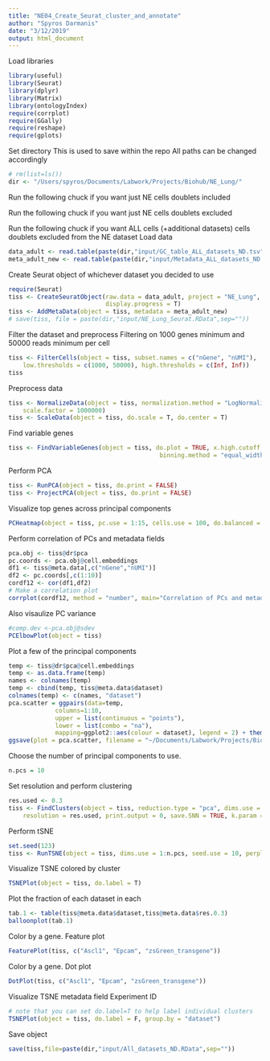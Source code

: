```yaml
---
title: "NE04_Create_Seurat_cluster_and_annotate"
author: "Spyros Darmanis"
date: "3/12/2019"
output: html_document
---
```


Load libraries
```r
library(useful)
library(Seurat)
library(dplyr)
library(Matrix)
library(ontologyIndex)
require(corrplot)
require(GGally)
require(reshape)
require(gplots)
```

Set directory
This is used to save within the repo
All paths can be changed accordingly
```r
# rm(list=ls())
dir <- "/Users/spyros/Documents/Labwork/Projects/Biohub/NE_Lung/"
```

Run the following chuck if you want just NE cells doublets included
<!-- Load data with doublets still there (NE only)-->
<!-- ```{r Load data} -->
<!-- data_adult <- read.table(paste(dir,"input/GC_table_adult_NE.tsv",sep="")) -->
<!-- meta_adult_new <- read.table(paste(dir,"input/Metadata_table_adult_NE.tsv",sep="")) -->
<!-- ``` -->

Run the following chuck if you want just NE cells doublets excluded
<!-- Load data with doublets REMOVED (NE only) -->
<!-- ```{r Load data} -->
<!-- data_adult <- read.table(paste(dir,"input/GC_table_adult_NE_ND.tsv",sep="")) -->
<!-- meta_adult_new <- read.table(paste(dir,"input/Metadata_table_adult_NE_ND.tsv",sep="")) -->
<!-- ``` -->

Run the following chuck if you want ALL cells (+additional datasets) cells doublets excluded from the NE dataset
Load data 
```r
data_adult <- read.table(paste(dir,"input/GC_table_ALL_datasets_ND.tsv",sep=""))
meta_adult_new <- read.table(paste(dir,"input/Metadata_ALL_datasets_ND.tsv",sep=""))
```


Create Seurat object of whichever dataset you decided to use
```r
require(Seurat)
tiss <- CreateSeuratObject(raw.data = data_adult, project = "NE_Lung", meta.data = meta_adult_new, 
                           display.progress = T)
tiss <- AddMetaData(object = tiss, metadata = meta_adult_new)
# save(tiss, file = paste(dir,"input/NE_Lung_Seurat.RData",sep=""))
```


Filter the dataset and preprocess 
Filtering on 1000 genes minimum and 50000 reads minimum per cell 
```r
tiss <- FilterCells(object = tiss, subset.names = c("nGene", "nUMI"), 
    low.thresholds = c(1000, 50000), high.thresholds = c(Inf, Inf))
tiss
```

Preprocess data 
```r
tiss <- NormalizeData(object = tiss, normalization.method = "LogNormalize", 
    scale.factor = 1000000)
tiss <- ScaleData(object = tiss, do.scale = T, do.center = T)
```

Find variable genes
```r
tiss <- FindVariableGenes(object = tiss, do.plot = TRUE, x.high.cutoff = Inf, y.cutoff = 1, num.bin = 20, 
                                          binning.method = "equal_width", do.recalc = T, x.low.cutoff=1)
```

Perform PCA
```r
tiss <- RunPCA(object = tiss, do.print = FALSE)
tiss <- ProjectPCA(object = tiss, do.print = FALSE)
```


Visualize top genes across principal components
```r
PCHeatmap(object = tiss, pc.use = 1:15, cells.use = 100, do.balanced = TRUE, label.columns = FALSE, num.genes = 10)
```

Perform correlation of PCs and metadata fields
```r
pca.obj <- tiss@dr$pca
pc.coords <- pca.obj@cell.embeddings
df1 <- tiss@meta.data[,c("nGene","nUMI")]
df2 <- pc.coords[,c(1:10)]
cordf12 <- cor(df1,df2)
# Make a correlation plot
corrplot(cordf12, method = "number", main="Correlation of PCs and metadata")
```

Also visaulize PC variance
```r
#comp.dev <-pca.obj@sdev
PCElbowPlot(object = tiss)
```

Plot a few of the principal components 
```r
temp <- tiss@dr$pca@cell.embeddings
temp <- as.data.frame(temp)
names <- colnames(temp)
temp <- cbind(temp, tiss@meta.data$dataset)
colnames(temp) <- c(names, "dataset")
pca.scatter = ggpairs(data=temp,
             columns=1:10, 
             upper = list(continuous = "points"),
             lower = list(combo = "na"),
             mapping=ggplot2::aes(colour = dataset), legend = 2) + theme(legend.position = "bottom")
ggsave(plot = pca.scatter, filename = "~/Documents/Labwork/Projects/Biohub/NE_Lung/plot_out/NE04/PCA_scatterplots_largefile.pdf",width = 15, height = 12)
```

<!-- PCA JackStraw test -->
<!-- ```{r echo = T, results = 'hide'} -->
<!-- tiss <- JackStraw(tiss, num.replicate = 100, num.cores = 2, do.par = T) -->
<!-- JackStrawPlot(object = tiss, PCs = 1:20) -->
<!-- ``` -->

Choose the number of principal components to use.
```r
n.pcs = 10
```

Set resolution and perform clustering
```r
res.used <- 0.3
tiss <- FindClusters(object = tiss, reduction.type = "pca", dims.use = 1:n.pcs, 
    resolution = res.used, print.output = 0, save.SNN = TRUE, k.param = 5)
```

Perform  tSNE
```r
set.seed(123)
tiss <- RunTSNE(object = tiss, dims.use = 1:n.pcs, seed.use = 10, perplexity=30)
```

Visualize TSNE colored by cluster
```r
TSNEPlot(object = tiss, do.label = T)
```

Plot the fraction of each dataset in each
```r
tab.1 <- table(tiss@meta.data$dataset,tiss@meta.data$res.0.3)
balloonplot(tab.1)
```


Color by a gene. Feature plot
```r
FeaturePlot(tiss, c("Ascl1", "Epcam", "zsGreen_transgene"))
```

Color by a gene. Dot plot 
```r
DotPlot(tiss, c("Ascl1", "Epcam", "zsGreen_transgene"))
```

<!-- Agremeent with previous annotation -->
<!-- ```{r} -->
<!-- # pdf("/Volumes/GoogleDrive/My Drive/NE_Lung/plot_out/NE02/table_old_vs_new_annotation.pdf",10,10) -->
<!-- balloonplot(table(tiss@meta.data$res.0.3,tiss@meta.data$cell.type), rowmar=5, colmar=1, cum.margins=T)  -->
<!-- # dev.off() -->
<!-- ``` -->

Visualize TSNE metadata field
Experiment ID
```r
# note that you can set do.label=T to help label individual clusters
TSNEPlot(object = tiss, do.label = F, group.by = "dataset")
```

Save object 
```r
save(tiss,file=paste(dir,"input/All_datasets_ND.RData",sep=""))
```

<!-- Find markers for each cluster -->
<!-- ```{r} -->
<!-- tiss.markers.immune <- FindAllMarkers(object = tiss_subset_immune, only.pos = TRUE, min.pct = 0.25, thresh.use = 0.25,  -->
<!--                                       do.print=T) -->
<!-- ``` -->


<!-- Write differential gene table -->
<!-- ```{r} -->
<!-- write.table(tiss.markers.immune, file="/myVolume/sclung_adeno/immune_cell_analysis/data_out/Immune_cells_DE_genes_among_Seurat_clusters.csv") -->
<!-- #tiss.markers.immune <- read.csv("/myVolume/sclung_adeno/immune_cell_analysis/data_out/181102_Differentially_expressed_genes_all_immune_cells.csv", header=T, sep=" ") -->
<!-- ``` -->

<!-- Save image  -->
<!-- ```{r} -->
<!-- #load("/myVolume/Analysis_remote/R_objects/04_tiss_subset_181022_IMMUNE.RData") -->
<!-- # save(tiss_subset_immune, file = "/myVolume/sclung_adeno/R_objects/04_main_seurat_subset_190128.RData") -->
<!-- ``` -->

<!-- Display the top markers you computed above. -->
<!-- ```{r} -->
<!-- require(tidyverse) -->
<!-- tiss.markers.immune %>% group_by(cluster) %>% top_n(5, avg_logFC) -->
<!-- ``` -->

<!-- Short list of genes (top5) per cluster -->
<!-- ```{r} -->
<!-- markers.small  <- tiss.markers.immune %>% group_by(cluster) %>% top_n(5, avg_logFC) -->
<!-- genes_to_check <- unique(markers.small$gene) -->
<!-- ``` -->

<!-- Create plot pdf bundle -->
<!-- ```{r} -->
<!-- pdf("/myVolume/sclung_adeno/immune_cell_analysis/plot_out/I01/Immune_cells_first_annotation_plots.pdf",10,10) -->
<!-- # Plot TSNEs with different annotations  -->
<!-- TSNEPlot(object = tiss_subset_immune, do.label = T) -->
<!-- TSNEPlot(object = tiss_subset_immune, do.label = F, group.by = "driver_gene") -->
<!-- TSNEPlot(object = tiss_subset_immune, do.label = F, group.by = "patient_id") -->
<!-- # Create Dotplot  -->
<!-- DotPlot(tiss_subset_immune, genes_to_check, x.lab.rot = T) -->
<!-- DoHeatmap(tiss_subset_immune,genes.use =  genes_to_check, cex.col = 0.1, cex.row = 5) -->
<!-- # Barplot of patients per cluster  -->
<!-- tab1 <- cbind(as.data.frame(tiss_subset_immune@meta.data$patient_id),as.data.frame(tiss_subset_immune@meta.data$res.0.3)) -->
<!-- colnames(tab1) <- c("Patient", "Immune.cluster") -->
<!-- ggplot(tab1) + -->
<!--   aes(x = Immune.cluster, fill = factor(Patient)) + -->
<!--   geom_bar(position = "fill") -->
<!-- dev.off() -->
<!-- #  -->
<!-- ``` -->

<!-- Plot individualy -->
<!-- Dotplot of top N DE expressed genes  -->
<!-- ```{r} -->
<!-- Ngenes <- 5 -->
<!-- markers.small  <- tiss.markers.immune %>% group_by(cluster) %>% top_n(Ngenes, avg_logFC) -->
<!-- genes_to_check <- unique(markers.small$gene) -->
<!-- # Create Dotplot  -->
<!-- DotPlot(tiss_subset_immune, genes_to_check, x.lab.rot = T) -->
<!-- ``` -->

<!-- Plot individualy -->
<!-- Heatmap of top N DE expressed genes  -->
<!-- ```{r} -->
<!-- Ngenes <- 5 -->
<!-- markers.small  <- tiss.markers.immune %>% group_by(cluster) %>% top_n(Ngenes, avg_logFC) -->
<!-- genes_to_check <- unique(markers.small$gene) -->
<!-- # Create Heatmap -->
<!-- DoHeatmap(tiss_subset_immune,genes.use =  genes_to_check, cex.col = 0.1, cex.row = 5, use.scaled = F, remove.key = T) -->
<!-- ``` -->

<!-- Plot individualy -->
<!-- Patients per cluster -->
<!-- ```{r} -->
<!-- # Barplot of patients per cluster  -->
<!-- tab1 <- cbind(as.data.frame(tiss_subset_immune@meta.data$patient_id),as.data.frame(tiss_subset_immune@meta.data$res.0.3)) -->
<!-- colnames(tab1) <- c("Patient", "Immune.cluster") -->
<!-- ggplot(tab1) + -->
<!--   aes(x = Immune.cluster, fill = factor(Patient)) + -->
<!--   geom_bar(position = "fill") -->
<!-- ``` -->

<!-- Calculate and plot average expression of broad cell type specific gene sets  -->
<!-- ```{r} -->
<!-- library(ggridges) -->
<!-- library(ggplot2) -->
<!-- # # #  -->
<!-- cell.genes <- read.table("/myVolume/sclung_adeno/immune_cell_analysis/gene_lists/broad_cell_markers_immune.csv", header=T) -->
<!-- cell.types  <- as.character(unique(cell.genes$cell)) -->
<!-- tsne.coor <- slot(tiss_subset_immune@dr$tsne, "cell.embeddings") -->
<!-- ##  -->
<!-- ggplot.list <- list() -->
<!-- ggplot.list.2 <- list() -->
<!-- #  -->
<!-- rm(temp) -->
<!-- for(i in 1:length(unique(cell.types))){ -->
<!-- genes <- as.character(cell.genes$gene[which(cell.genes$cell==cell.types[i])]) -->
<!-- gene.exp <- colMeans(as.matrix(tiss_subset_immune@data[genes,]))[row.names(tsne.coor)] -->
<!-- clusters <- tiss_subset_immune@meta.data$res.0.3 -->
<!-- # Make ggplot friendly  -->
<!-- temp <- as.data.frame(cbind(tsne.coor, as.data.frame(gene.exp), as.data.frame(clusters))) -->
<!-- # Plot with ggplot  -->
<!-- ggplot.list[[i]] <- ggplot(temp, aes(tSNE_1, tSNE_2)) +  -->
<!--       geom_point(aes(colour = gene.exp)) +  -->
<!--       scale_colour_gradient(low = "grey95", high = "red") +  -->
<!--       labs(title = cell.types[i], subtitle = paste(genes, collapse = ", ")) -->
<!-- # Boxplot per cluster  -->
<!-- ggplot.list.2[[i]] <- ggplot(temp, aes(x = clusters, y = gene.exp)) +  -->
<!--                       geom_boxplot() +  -->
<!--                       ggtitle(cell.types[i]) + ylab("Average gene expression (log)") -->
<!-- } -->
<!-- # Plot all  -->
<!-- library(gridExtra) -->
<!-- n <- length(ggplot.list) -->
<!-- nCol <- floor(sqrt(n)) -->
<!-- # Exzpression on tSNE -->
<!-- pdf("/myVolume/sclung_adeno/immune_cell_analysis/plot_out/I01/Immune_cells_TSNE_with_average_expression_of_cell_markers.pdf",15,15) -->
<!-- do.call("grid.arrange", c(ggplot.list, ncol=nCol)) -->
<!-- dev.off() -->
<!-- # Expression per cluster boxplots  -->
<!-- pdf("/myVolume/sclung_adeno/immune_cell_analysis/plot_out/I01/Immune_cells_per_cluster_with_average_expression_of_cell_markers.pdf",15,15) -->
<!-- do.call("grid.arrange", c(ggplot.list.2, ncol=nCol)) -->
<!-- dev.off() -->
<!-- ``` -->


<!-- Annotate cells -->
<!-- ```{r} -->
<!-- tiss.markers.immune %>% group_by(cluster) %>% top_n(5, avg_logFC) -->
<!-- # stash current cluster IDs -->
<!-- tiss_subset_immune <- StashIdent(object = tiss_subset_immune, save.name = "immune.subcluster.ids") -->
<!-- # enumerate current cluster IDs and the labels for them -->
<!-- cluster.ids <- c(0:16) -->
<!-- # Annotate each of the clusters  -->
<!-- # free_annotation <- c("0","1", "2", "3", "4", "5", "6", "7", "8", "9", "10", "11", "12", "13", "14", "15", "16", "17", "18") -->
<!-- free_annotation <- c("Myeloid","T-cells", "T-cells", "Myeloid", "B-cells-PB",  -->
<!--                      "Neutrophils", "T-cells", "B-cells-M", "Myeloid", "Dendritic",  -->
<!--                      "Mast", "NK-cells", "pDCs", "T-cells",  -->
<!--                      "Dendritic", "Myeloid", "Myeloid") -->
<!-- # Map free annotation to cluster numbers and store as immune_subtype_annotation -->
<!-- tiss_subset_immune@meta.data[,'immune_subtype_annotation'] <- plyr::mapvalues(x = tiss_subset_immune@meta.data$immune.subcluster.ids, from = cluster.ids, to = free_annotation) -->
<!-- # Plot  -->
<!-- pdf("/myVolume/sclung_adeno/immune_cell_analysis/plot_out/I01/Immune_cells_free_annotation_on_TSNE.pdf",10,10) -->
<!-- TSNEPlot(object = tiss_subset_immune, do.label = TRUE, pt.size = 0.5, group.by='immune_subtype_annotation', label.size = 6) -->
<!-- TSNEPlot(object = tiss_subset_immune, do.label = F, pt.size = 0.5, group.by='immune_subtype_annotation', label.size = 6) -->
<!-- dev.off() -->
<!-- ``` -->
<!-- # Barplot of all immune cell counts  -->
<!-- ```{r} -->
<!-- table.temp <- as.data.frame(table(tiss_subset_immune@meta.data$immune_subtype_annotation)) -->
<!-- p <-  ggplot(data=table.temp, aes(x=Var1, y=Freq)) + -->
<!--       geom_bar(stat="identity") + coord_flip() -->
<!-- ggsave("/myVolume/sclung_adeno/immune_cell_analysis/plot_out/I01/Immune_cell_counts.pdf", width = 10, height = 7) -->
<!-- ``` -->

<!-- Write annotations of immune cells to tiss_subset (which is the master object containing all cells) -->
<!-- ```{r} -->
<!-- # Add column epithelial_annotation_lvl_1 to tiss_subset -->
<!-- tiss_subset@meta.data[,"immune_subtype_annotation"] <- NA -->
<!-- # Add annotations  -->
<!-- for(i in 1:nrow(tiss_subset_immune@meta.data)){ -->
<!--   cell <- row.names(tiss_subset_immune@meta.data)[i] -->
<!--   a <- which(row.names(tiss_subset@meta.data)==cell) -->
<!--   tiss_subset@meta.data[a,"immune_subtype_annotation"] <- tiss_subset_immune@meta.data$immune_subtype_annotation[i] -->
<!-- } -->
<!-- ``` -->

<!-- Save immune cell workspace as well as updated main workspace  -->
<!-- ```{r} -->
<!-- save(tiss_subset_immune, file = "/myVolume/sclung_adeno/R_objects/04_tiss_subset_190128_IMMUNE.RData") -->
<!-- save(tiss_subset, file = "/myVolume/sclung_adeno/R_objects/04_main_seurat_subset_190128_immune_annotated.RData") -->
<!-- ``` -->
